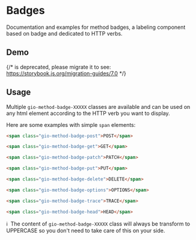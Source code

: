 
<Meta of={ReadmeStories} />

# Badges

Documentation and examples for method badges, a labeling component based on badge and dedicated to HTTP verbs.

## Demo

{/* <Story id="components-method-badge--all" /> is deprecated, please migrate it to <Story of={referenceToStory} /> see: https://storybook.js.org/migration-guides/7.0 */}

<Story id="components-method-badge--all" />

## Usage

Multiple `gio-method-badge-XXXXX` classes are available and can be used on any html element according to the HTTP verb you want to display.

Here are some examples with simple `span` elements:

```html
<span class="gio-method-badge-post">POST</span>

<span class="gio-method-badge-get">GET</span>

<span class="gio-method-badge-patch">PATCH</span>

<span class="gio-method-badge-put">PUT</span>

<span class="gio-method-badge-delete">DELETE</span>

<span class="gio-method-badge-options">OPTIONS</span>

<span class="gio-method-badge-trace">TRACE</span>

<span class="gio-method-badge-head">HEAD</span>
```

ℹ️   The content of `gio-method-badge-XXXXX` class will always be transform to UPPERCASE so you don't need to take care of this on your side.
